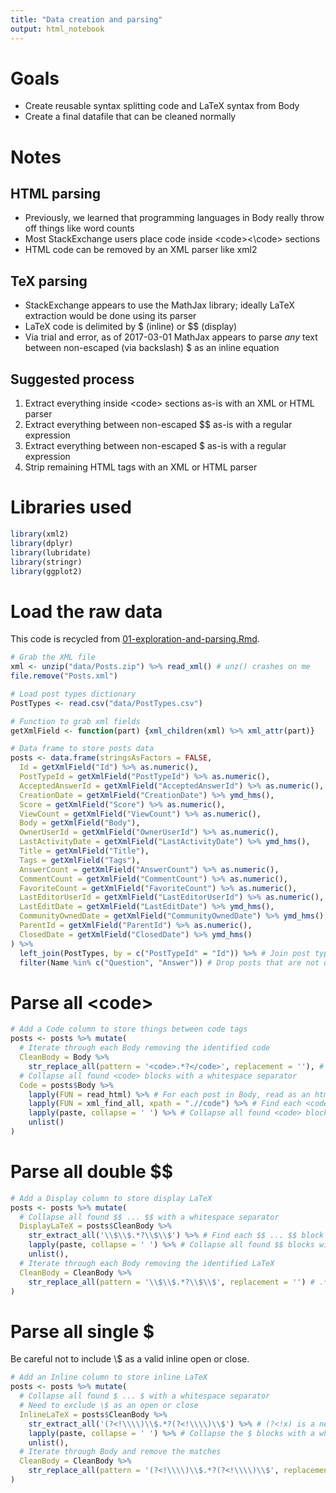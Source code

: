 ```yaml
---
title: "Data creation and parsing"
output: html_notebook
---
```


# Goals

  * Create reusable syntax splitting code and LaTeX syntax from Body
  * Create a final datafile that can be cleaned normally

# Notes

## HTML parsing

  * Previously, we learned that programming languages in Body really throw off things like word counts
  * Most StackExchange users place code inside \<code\>\<\\code\> sections
  * HTML code can be removed by an XML parser like xml2
  
## TeX parsing

  * StackExchange appears to use the MathJax library; ideally LaTeX extraction would be done using its parser
  * LaTeX code is delimited by \$ (inline) or \$\$ (display)
  * Via trial and error, as of 2017-03-01 MathJax appears to parse *any* text between non-escaped (via backslash) \$ as an inline equation
  
## Suggested process

  1) Extract everything inside \<code\> sections as-is with an XML or HTML parser
  2) Extract everything between non-escaped \$\$ as-is with a regular expression
  3) Extract everything between non-escaped \$ as-is with a regular expression
  4) Strip remaining HTML tags with an XML or HTML parser

# Libraries used

```r
library(xml2)
library(dplyr)
library(lubridate)
library(stringr)
library(ggplot2)
```

# Load the raw data

This code is recycled from [01-exploration-and-parsing.Rmd](https://github.com/phively/uchicago-thesis/blob/master/01-exploration-and-parsing.Rmd).

```r
# Grab the XML file
xml <- unzip("data/Posts.zip") %>% read_xml() # unz() crashes on me
file.remove("Posts.xml")

# Load post types dictionary
PostTypes <- read.csv("data/PostTypes.csv")

# Function to grab xml fields
getXmlField <- function(part) {xml_children(xml) %>% xml_attr(part)}

# Data frame to store posts data
posts <- data.frame(stringsAsFactors = FALSE,
  Id = getXmlField("Id") %>% as.numeric(),
  PostTypeId = getXmlField("PostTypeId") %>% as.numeric(),
  AcceptedAnswerId = getXmlField("AcceptedAnswerId") %>% as.numeric(),
  CreationDate = getXmlField("CreationDate") %>% ymd_hms(),
  Score = getXmlField("Score") %>% as.numeric(),
  ViewCount = getXmlField("ViewCount") %>% as.numeric(),
  Body = getXmlField("Body"),
  OwnerUserId = getXmlField("OwnerUserId") %>% as.numeric(),
  LastActivityDate = getXmlField("LastActivityDate") %>% ymd_hms(),
  Title = getXmlField("Title"),
  Tags = getXmlField("Tags"),
  AnswerCount = getXmlField("AnswerCount") %>% as.numeric(),
  CommentCount = getXmlField("CommentCount") %>% as.numeric(),
  FavoriteCount = getXmlField("FavoriteCount") %>% as.numeric(),
  LastEditorUserId = getXmlField("LastEditorUserId") %>% as.numeric(),
  LastEditDate = getXmlField("LastEditDate") %>% ymd_hms(),
  CommunityOwnedDate = getXmlField("CommunityOwnedDate") %>% ymd_hms(),
  ParentId = getXmlField("ParentId") %>% as.numeric(),
  ClosedDate = getXmlField("ClosedDate") %>% ymd_hms()
) %>%
  left_join(PostTypes, by = c("PostTypeId" = "Id")) %>% # Join post type names
  filter(Name %in% c("Question", "Answer")) # Drop posts that are not questions or answers
```

# Parse all \<code\>

```r
# Add a Code column to store things between code tags
posts <- posts %>% mutate(
  # Iterate through each Body removing the identified code
  CleanBody = Body %>%
    str_replace_all(pattern = '<code>.*?</code>', replacement = ''), # .*? enforces a non-greedy match
  # Collapse all found <code> blocks with a whitespace separator
  Code = posts$Body %>%
    lapply(FUN = read_html) %>% # For each post in Body, read as an html file
    lapply(FUN = xml_find_all, xpath = ".//code") %>% # Find each <code></code> block in html file
    lapply(paste, collapse = ' ') %>% # Collapse all found <code> blocks with a whitespace separator
    unlist()
)
```

# Parse all double \$\$

```r
# Add a Display column to store display LaTeX
posts <- posts %>% mutate(
  # Collapse all found $$ ... $$ with a whitespace separator
  DisplayLaTeX = posts$CleanBody %>%
    str_extract_all('\\$\\$.*?\\$\\$') %>% # Find each $$ ... $$ block in Body
    lapply(paste, collapse = ' ') %>% # Collapse all found $$ blocks with a whitespace separator
    unlist(),
  # Iterate through each Body removing the identified LaTeX
  CleanBody = CleanBody %>%
    str_replace_all(pattern = '\\$\\$.*?\\$\\$', replacement = '') # .*? enforces a non-greedy match
)
```

# Parse all single \$

Be careful not to include \\\$ as a valid inline open or close.

```r
# Add an Inline column to store inline LaTeX
posts <- posts %>% mutate(
  # Collapse all found $ ... $ with a whitespace separator
  # Need to exclude \$ as an open or close
  InlineLaTeX = posts$CleanBody %>%
    str_extract_all('(?<!\\\\)\\$.*?(?<!\\\\)\\$') %>% # (?<!x) is a negative lookbehind for x
    lapply(paste, collapse = ' ') %>% # Collapse the $ blocks with a whitespace separator
    unlist(),
  # Iterate through Body and remove the matches
  CleanBody = CleanBody %>%
    str_replace_all(pattern = '(?<!\\\\)\\$.*?(?<!\\\\)\\$', replacement = '')
)
```
